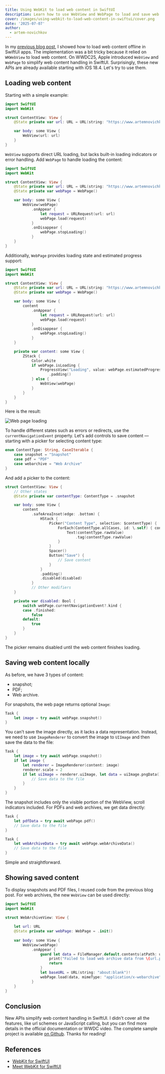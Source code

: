 ```yaml
---
title: Using WebKit to load web content in SwiftUI
description: Learn how to use WebView and WebPage to load and save web content
cover: /images/using-webkit-to-load-web-content-in-swiftui/cover.png
date: '2025-07-07'
author:
  - artem-novichkov
---
```


In my [previous blog post](https://www.artemnovichkov.com/blog/swiftui-offline), I showed how to load web content offline in SwiftUI apps. The implementation was a bit tricky because it relied on `WKWebView` to load web content. On WWDC25, Apple introduced `WebView` and `WebPage` to simplify web content handling in SwiftUI. Surprisingly, these new APIs are already available starting with iOS 18.4. Let's try to use them.

## Loading web content

Starting with a simple example:

```swift
import SwiftUI
import WebKit

struct ContentView: View {
    @State private var url: URL = URL(string: "https://www.artemnovichkov.com")!

    var body: some View {
        WebView(url: url)
    }
}
```

`WebView` supports direct URL loading, but lacks built-in loading indicators or error handling. Add `WebPage` to handle loading the content:

```swift
import SwiftUI
import WebKit

struct ContentView: View {
    @State private var url: URL = URL(string: "https://www.artemnovichkov.com")!
    @State private var webPage = WebPage()

    var body: some View {
        WebView(webPage)
            .onAppear {
                let request = URLRequest(url: url)
                webPage.load(request)
            }
            .onDisappear {
                webPage.stopLoading()
            }
    }
}
```

Additionally, `WebPage` provides loading state and estimated progress support:

```swift {9} {19-29}
import SwiftUI
import WebKit

struct ContentView: View {
    @State private var url: URL = URL(string: "https://www.artemnovichkov.com")!
    @State private var webPage = WebPage()

    var body: some View {
        content
            .onAppear {
                let request = URLRequest(url: url)
                webPage.load(request)
            }
            .onDisappear {
                webPage.stopLoading()
            }
    }

    private var content: some View {
        ZStack {
            Color.white
            if webPage.isLoading {
                ProgressView("Loading", value: webPage.estimatedProgress)
                    .padding()
            } else {
                WebView(webPage)
            }
        }
    }
}
```

Here is the result:

![Web page loading](/images/using-webkit-to-load-web-content-in-swiftui/loading.png)

To handle different states such as errors or redirects, use the `currentNavigationEvent` property. Let's add controls to save content — starting with a picker for selecting content type:

```swift
enum ContentType: String, CaseIterable {
    case snapshot = "Snapshot"
    case pdf = "PDF"
    case webarchive = "Web Archive"
}
```

And add a picker to the content:

```swift {21, 26-33}
struct ContentView: View {
    // Other states
    @State private var contentType: ContentType = .snapshot

    var body: some View {
        content
            .safeAreaInset(edge: .bottom) {
                HStack {
                    Picker("Content Type", selection: $contentType) {
                        ForEach(ContentType.allCases, id: \.self) { contentType in
                            Text(contentType.rawValue)
                                .tag(contentType.rawValue)
                        }
                    }
                    Spacer()
                    Button("Save") {
                        // Save content
                    }
                }
                .padding()
                .disabled(disabled)
            }
            // Other modifiers
    }

    private var disabled: Bool {
        switch webPage.currentNavigationEvent?.kind {
        case .finished:
            false
        default:
            true
        }
    }
}
```

The picker remains disabled until the web content finishes loading.


## Saving web content locally

As before, we have 3 types of content:
- snapshot;
- PDF;
- Web archive.

For snapshots, the web page returns optional `Image`:

```swift
Task {
    let image = try await webPage.snapshot()
}
```

You can’t save the image directly, as it lacks a data representation. Instead, we need to use `ImageRenderer` to convert the image to `UIImage` and then save the data to the file:

```swift
Task {
    let image = try await webPage.snapshot()
    if let image {
        let renderer = ImageRenderer(content: image)
        renderer.scale = 2
        if let uiImage = renderer.uiImage, let data = uiImage.pngData() {
            // Save data to the file
        }
    }
}
```

The snapshot includes only the visible portion of the WebView, scroll indicators included. For PDFs and web archives, we get data directly:

```swift
Task {
    let pdfData = try await webPage.pdf()
    // Save data to the file
}

Task {
    let webArchiveData = try await webPage.webArchiveData()
    // Save data to the file
}
```

Simple and straightforward.

## Showing saved content

To display snapshots and PDF files, I reused code from the previous blog post. For web archives, the new `WebView` can be used directly:

```swift
import SwiftUI
import WebKit

struct WebArchiveView: View {
    
    let url: URL
    @State private var webPage: WebPage = .init()
    
    var body: some View {
        WebView(webPage)
            .onAppear {
                guard let data = FileManager.default.contents(atPath: url.path()) else {
                    print("Failed to load web archive data from \(url.path())")
                    return
                }
                let baseURL = URL(string: "about:blank")!
                webPage.load(data, mimeType: "application/x-webarchive", characterEncoding: .utf8, baseURL: baseURL)
            }
    }
}
```

## Conclusion

New APIs simplify web content handling in SwiftUI. I didn't cover all the features, like url schemes or JavaScript calling, but you can find more details in the official documentation or WWDC video. The complete sample project is available [on Github](https://github.com/artemnovichkov/WebPageExample). Thanks for reading!

## References

- [WebKit for SwiftUI](https://developer.apple.com/documentation/webkit/webkit-for-swiftui)
- [Meet WebKit for SwiftUI](https://developer.apple.com/videos/play/wwdc2025/231/)